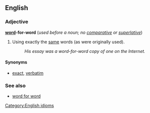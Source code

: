 ==English==
===Adjective===
'''[[word]]-for-word''' (''used before a noun; no [[comparative]] or [[superlative]]'')

#Using exactly the [[same]] words (as were originally used).
#:''His essay was a word-for-word copy of one on the Internet.''

====Synonyms====
*[[exact]], [[verbatim]]

===See also===
*[[word for word]]

[[Category:English idioms]]
